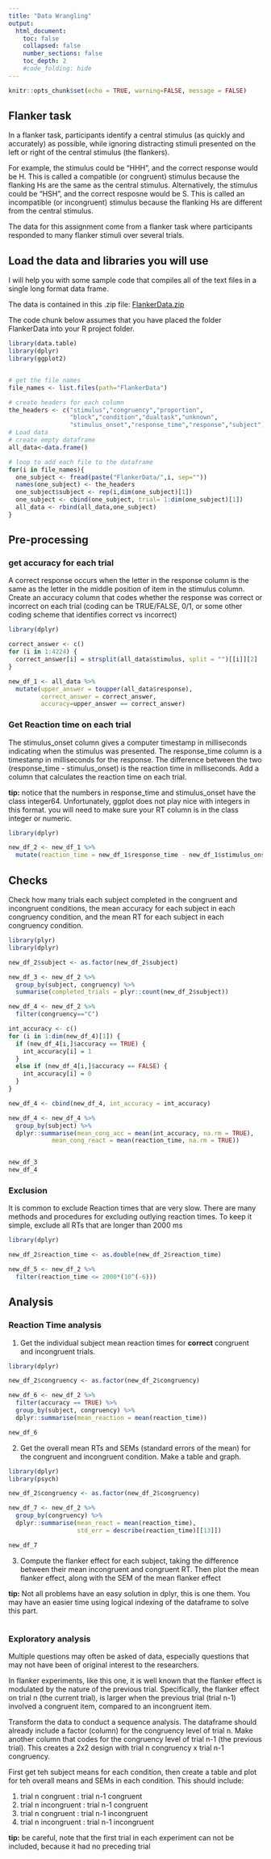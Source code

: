 ```yaml
---
title: "Data Wrangling"
output:
  html_document:
    toc: false
    collapsed: false
    number_sections: false
    toc_depth: 2
    #code_folding: hide
---
```



```r
knitr::opts_chunk$set(echo = TRUE, warning=FALSE, message = FALSE)
```

## Flanker task

In a flanker task, participants identify a central stimulus (as quickly and accurately) as possible, while ignoring distracting stimuli presented on the left or right of the central stimulus (the flankers). 

For example, the stimulus could be "HHH", and the correct response would be H. This is called a compatible (or congruent) stimulus because the flanking Hs are the same as the central stimulus. Alternatively, the stimulus could be "HSH", and the correct resposne would be S. This is called an incompatible (or incongruent) stimulus because the flanking Hs are different from the central stimulus. 

The data for this assignment come from a flanker task where participants responded to many flanker stimuli over several trials. 

## Load the data and libraries you will use

I will help you with some sample code that compiles all of the text files in a single long format data frame.

The data is contained in this .zip file: [FlankerData.zip](https://crumplab.github.io/psyc7709/Presentations/FlankerData.zip)

The code chunk below assumes that you have placed the folder FlankerData into your R project folder. 

```r
library(data.table)
library(dplyr)
library(ggplot2)


# get the file names
file_names <- list.files(path="FlankerData")

# create headers for each column
the_headers <- c("stimulus","congruency","proportion",
                 "block","condition","dualtask","unknown",
                 "stimulus_onset","response_time","response","subject")
# Load data
# create empty dataframe
all_data<-data.frame()

# loop to add each file to the dataframe
for(i in file_names){
  one_subject <- fread(paste("FlankerData/",i, sep=""))
  names(one_subject) <- the_headers
  one_subject$subject <- rep(i,dim(one_subject)[1])
  one_subject <- cbind(one_subject, trial= 1:dim(one_subject)[1])
  all_data <- rbind(all_data,one_subject)
}

```

## Pre-processing

### get accuracy for each trial

A correct response occurs when the letter in the response column is the same as the letter in the middle position of item in the stimulus column. Create an accuracy column that codes whether the response was correct or incorrect on each trial (coding can be TRUE/FALSE, 0/1, or some other coding scheme that identifies correct vs incorrect)

```r
library(dplyr)

correct_answer <- c()
for (i in 1:4224) {
  correct_answer[i] = strsplit(all_data$stimulus, split = "")[[i]][2]
}

new_df_1 <- all_data %>%
  mutate(upper_answer = toupper(all_data$response),
         correct_answer = correct_answer,
         accuracy=upper_answer == correct_answer)
```

### Get Reaction time on each trial

The stimulus_onset column gives a computer timestamp in milliseconds indicating when the stimulus was presented. The response_time column is a timestamp in milliseconds for the response. The difference between the two (response_time  - stimulus_onset) is the reaction time in milliseconds. Add a column that calculates the reaction time on each trial.

**tip:** notice that the numbers in response_time and stimulus_onset have the class integer64. Unfortunately, ggplot does not play nice with integers in this format. you will need to make sure your RT column is in the class integer or numeric.

```r
library(dplyr)

new_df_2 <- new_df_1 %>%
  mutate(reaction_time = new_df_1$response_time - new_df_1$stimulus_onset)
```


## Checks

Check how many trials each subject completed in the congruent and incongruent conditions, the mean accuracy for each subject in each congruency condition, and the mean RT for each subject in each congruency condition.

```r
library(plyr)
library(dplyr)

new_df_2$subject <- as.factor(new_df_2$subject)

new_df_3 <- new_df_2 %>%
  group_by(subject, congruency) %>%
  summarise(completed_trials = plyr::count(new_df_2$subject))

new_df_4 <- new_df_2 %>%
  filter(congruency=="C") 

int_accuracy <- c()
for (i in 1:dim(new_df_4)[1]) {
  if (new_df_4[i,]$accuracy == TRUE) {
    int_accuracy[i] = 1
  }
  else if (new_df_4[i,]$accuracy == FALSE) {
    int_accuracy[i] = 0
  }
}

new_df_4 <- cbind(new_df_4, int_accuracy = int_accuracy)

new_df_4 <- new_df_4 %>%
  group_by(subject) %>%
  dplyr::summarise(mean_cong_acc = mean(int_accuracy, na.rm = TRUE),
            mean_cong_react = mean(reaction_time, na.rm = TRUE))


new_df_3
new_df_4
```


### Exclusion

It is common to exclude Reaction times that are very slow. There are many methods and procedures for excluding outlying reaction times. To keep it simple, exclude all RTs that are longer than 2000 ms

```r
library(dplyr)

new_df_2$reaction_time <- as.double(new_df_2$reaction_time)

new_df_5 <- new_df_2 %>%
  filter(reaction_time <= 2000*(10^(-6)))
```

## Analysis

### Reaction Time analysis

1. Get the individual subject mean reaction times for **correct** congruent and incongruent trials.

```r
library(dplyr)

new_df_2$congruency <- as.factor(new_df_2$congruency)

new_df_6 <- new_df_2 %>%
  filter(accuracy == TRUE) %>%
  group_by(subject, congruency) %>%
  dplyr::summarise(mean_reaction = mean(reaction_time))

new_df_6
```

2. Get the overall mean RTs and SEMs (standard errors of the mean) for the congruent and incongruent condition. Make a table and graph.

```r
library(dplyr)
library(psych)

new_df_2$congruency <- as.factor(new_df_2$congruency)

new_df_7 <- new_df_2 %>%
  group_by(congruency) %>%
  dplyr::summarise(mean_react = mean(reaction_time),
                   std_err = describe(reaction_time)[[13]])

new_df_7
```

3. Compute the flanker effect for each subject, taking the difference between their mean incongruent and congruent RT. Then plot the mean flanker effect, along with the SEM of the mean flanker effect

**tip:** Not all problems have an easy solution in dplyr, this is one them. You may have an easier time using logical indexing of the dataframe to solve this part.

```r

  
```


### Exploratory analysis

Multiple questions may often be asked of data, especially questions that may not have been of original interest to the researchers. 

In flanker experiments, like this one, it is well known that the flanker effect is modulated by the nature of the previous trial. Specifically, the flanker effect on trial n (the current trial), is larger when the previous trial (trial n-1) involved a congruent item, compared to an incongruent item. 

Transform the data to conduct a sequence analysis. The dataframe should already include a factor (column) for the congruency level of trial n. Make another column that codes for the congruency level of trial n-1 (the previous trial). This creates a 2x2 design with trial n congruency x trial n-1 congruency. 

First get teh subject means for each condition, then create a table and plot for teh overall means and SEMs in each condition. This should include:

1. trial n congruent : trial n-1 congruent
2. trial n incongruent : trial n-1 congruent
3. trial n congruent : trial n-1 incongruent
4. trial n incongruent : trial n-1 incongruent

**tip:** be careful, note that the first trial in each experiment can not be included, because it had no preceding trial

```r


```







